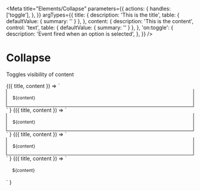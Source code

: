 
<Meta
  title="Elements/Collapse"
  parameters={{
    actions: {
      handles: ['toggle'],
    },
  }}
  argTypes={{
    title: {
      description: 'This is the title',
      table: { defaultValue: { summary: '' } },
    },
    content: {
      description: 'This is the content',
      control: 'text',
      table: { defaultValue: { summary: '' } },
    },
    'on:toggle': {
      description: 'Event fired when an option is selected',
    },
  }}
/>

# Collapse

Toggles visibility of content

<Canvas>
  <Story
    name='Collapse'
    args={{
      title: 'Motor 1',
      content: 'Motor one was concieved and executed at Bell Labs in 1972 under the guidance of lead director Dennis Richie and Superviser Wallace Breen.',
    }}
  >
    {({ title, content }) => `
      <v-collapse
        title='${title}'
      >
        <div style='font-size: 12px; padding: 1rem; border: 1px solid; border-top: none;'>${content}</div>
      </v-collapse>
    `
    }
  </Story>
</Canvas>

<Canvas>
  <Story
    name='Header slot'
    args={{
      title: 'Motor 1',
      content: 'Motor one was concieved and executed at Bell Labs in 1972 under the guidance of lead director Dennis Richie and Superviser Wallace Breen.',
    }}
  >
    {({ title, content }) => `
      <v-collapse
        title='${title}'
      >
        <v-badge slot='header' label='Inactive'></v-badge>
        <div style='font-size: 12px; padding: 1rem; border: 1px solid; border-top: none;'>${content}</div>
      </v-collapse>
    `
    }
  </Story>
</Canvas>

<Canvas>
  <Story
    name='Title slot'
    args={{
      title: 'Motor 1',
      content: 'Motor one was concieved and executed at Bell Labs in 1972 under the guidance of lead director Dennis Richie and Superviser Wallace Breen.',
    }}
  >
    {({ title, content }) => `
      <v-collapse
        title='${title}'
      >
        <v-breadcrumbs slot='title' crumbs='Robot,Motor'></v-breadcrumbs>
        <v-badge slot='header' label='Inactive'></v-badge>
        <div style='font-size: 12px; padding: 1rem; border: 1px solid; border-top: none;'>${content}</div>
      </v-collapse>
    `
    }
  </Story>
</Canvas>

<Canvas>
  <Story
    name='No Background and No Border'
    args={{
      title: 'Motor 1',
      content: 'Motor one was concieved and executed at Bell Labs in 1972 under the guidance of lead director Dennis Richie and Superviser Wallace Breen.',
    }}
  >
    {({ title, content }) => `
      <v-collapse
        title='${title}'
      >
        <v-breadcrumbs slot='title' crumbs='Robot,Motor'></v-breadcrumbs>
        <v-badge slot='header' label='Inactive'></v-badge>
        <div style='font-size: 12px; padding: 1rem'>${content}</div>
      </v-collapse>
    `
    }
  </Story>
</Canvas>



